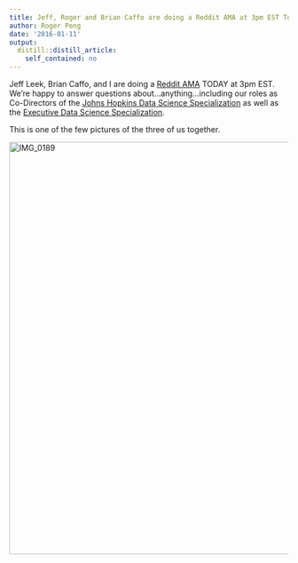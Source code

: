 ```yaml
---
title: Jeff, Roger and Brian Caffo are doing a Reddit AMA at 3pm EST Today
author: Roger Peng
date: '2016-01-11'
output:
  distill::distill_article:
    self_contained: no
---
```


Jeff Leek, Brian Caffo, and I are doing a [Reddit AMA](https://www.reddit.com/r/IAmA) TODAY at 3pm EST. We're happy to answer questions about...anything...including our roles as Co-Directors of the [Johns Hopkins Data Science Specialization](https://www.coursera.org/specializations/jhu-data-science) as well as the [Executive Data Science Specialization](https://www.coursera.org/specializations/executive-data-science).

This is one of the few pictures of the three of us together.

[<img class="alignright size-large wp-image-4586" src="http://simplystatistics.org/wp-content/uploads/2016/01/IMG_0189-1024x768.jpg" alt="IMG_0189" width="990" height="743" srcset="http://simplystatistics.org/wp-content/uploads/2016/01/IMG_0189-120x90.jpg 120w, http://simplystatistics.org/wp-content/uploads/2016/01/IMG_0189-300x225.jpg 300w, http://simplystatistics.org/wp-content/uploads/2016/01/IMG_0189-1024x768.jpg 1024w, http://simplystatistics.org/wp-content/uploads/2016/01/IMG_0189-260x195.jpg 260w" sizes="(max-width: 990px) 100vw, 990px" />](http://simplystatistics.org/wp-content/uploads/2016/01/IMG_0189.jpg)

